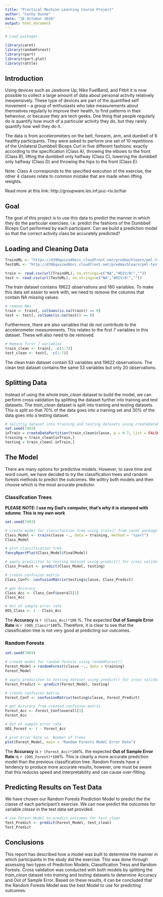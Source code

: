 ```yaml
---
title: "Practical Machine Learning Course Project"
author: "Cathy Dunne"
date: "16 October 2016"
output: html_document
---
```


```r

# Load packages

library(caret)
library(randomForest)
library(rpart)
library(rpart.plot)
library(rattle)

```

## Introduction
Using devices such as Jawbone Up, Nike FuelBand, and Fitbit it is now possible to collect a large amount of data about personal activity relatively inexpensively. These type of devices are part of the quantified self movement – a group of enthusiasts who take measurements about themselves regularly to improve their health, to find patterns in their behaviour, or because they are tech geeks. One thing that people regularly do is quantify how much of a particular activity they do, but they rarely quantify how well they do it. 

The data is from accelerometers on the belt, forearm, arm, and dumbell of 6 healthy participants. They were asked to perform one set of 10 repetitions of the Unilateral Dumbbell Biceps Curl in five different fashions: exactly according to the specification (Class A), throwing the elbows to the front (Class B), lifting the dumbbell only halfway (Class C), lowering the dumbbell only halfway (Class D) and throwing the hips to the front (Class E). 

Note: Class A corresponds to the specified execution of the exercise, the other 4 classes relate to common mistake that are made when lifting weights.

Read more at this link: http://groupware.les.inf.puc-rio.br/har

## Goal 

The goal of this project is to use this data to predict the manner in which they do the particular exercises. i.e. predict the fashions of the Dumbbell Biceps Curl performed by each participant. Can we build a prediction model so that the correct activity class be accurately predicted?


## Loading and Cleaning Data

```r

TrainURL <- "https://d396qusza40orc.cloudfront.net/predmachlearn/pml-training.csv"
TestURL <- "http://d396qusza40orc.cloudfront.net/predmachlearn/pml-testing.csv"

train <- read.csv(url(TrainURL), na.strings=c("NA","#DIV/0!",""))
test <- read.csv(url(TestURL), na.strings=c("NA","#DIV/0!",""))
```


The train dataset contains 19622 observations and 160 variables. To make this data set easier to work with, we need to remove the columns that contain NA missing values. 

```r
# remove NAs
train <- train[, colSums(is.na(train)) == 0]
test <- test[, colSums(is.na(test)) == 0]

```

Furthermore, there are also variables that do not contribute to the accelerometer measurements. This relates to the first 7 variables in this dataset. These will also need to be removed.

```r
# Remove first 7 variables
train_clean <- train[, -c(1:7)]
test_clean <- test[, -c(1:7)]

```

The clean train dataset contain 53 variables and 19622 observations. The clean test dataset contains the same 53 variables but only 20 observations.


## Splitting Data

Instead of using the whole *train_clean* dataset to build the model, we can perform cross validation by splitting the dataset further into training and test datasets. The *train_clean* dataset is split into training and testing datasets. This is split so that 70% of the data goes into a training set and 30% of the data goes into a testing dataset. 

```r

# Splittig dataset into training and testing datasets using createDataPartition 
set.seed(7403)
inTrain = createDataPartition(train_clean$classe, p = 0.7, list = FALSE)
training = train_clean[inTrain,]
testing = train_clean[-inTrain,]

```

## The Model

There are many options for predictive models. However, to save time and word count, we have decided to try the classification trees and random forests methods to predict the outcomes. We willtry both models and then choose which is the most accurate predictor.

### Classifcation Trees

**PLEASE NOTE: I use my Dad's computer, that's why it is stamped with sdunne. This is my own work**

```r
set.seed(7403)

# create model for classifaction tree using train() from caret package
Class_Model <- train(classe ~., data = training, method = "rpart")
Class_Model

# plot classification tree
fancyRpartPlot(Class_Model$finalModel)

# apply prediciton to testing dataset using predict() for cross validation
Class_Predict <- predict(Class_Model, testing)

# create confusion matrix
Class_Conf<- confusionMatrix(testing$classe, Class_Predict)

# get Accuracy
Class_Acc <- Class_Conf$overall[1]
Class_Acc

# Out of sample error rate
OOS_Class <- 1 - Class_Acc
```

The **Accuracy** is `r (Class_Acc)*100` %. The expected **Out of Sample Error Rate** is `r (OOS_Class)*100`%. Therefore, it is clear to see that the classification tree is not very good at predicting our outcomes.

### Random Forests

```r
set.seed(7403)

# create model for random forests using randomForest() 
Forest_Model = randomForest(classe ~., data = training)
Forest_Model

# apply prediciton to testing dataset using predict() for cross validation
Forest_Predict <- predict(Forest_Model, testing)

# create confusion matrix
Forest_Conf <- confusionMatrix(testing$classe, Forest_Predict)

# get Accuracy from created confusion matrix
Forest_Acc <- Forest_Conf$overall[1]
Forest_Acc

# Out of sample error rate
OOS_Forest <- 1 - Forest_Acc

# plot Error Rate vs. Number of Trees
plot(Forest_Model, main = "Random Forests Model Error Rate")

```

The **Accuracy** is `r (Forest_Acc)*100`%. the expected **Out of Sample Error Rate** is `r (OOS_Forest)*100`%. This is clearly a more accurate prediction model than the previous classification tree. Random Forests have a tendency to produce more accurate results, however, one must be aware that this reduces speed and interpretability and can cause over-fitting. 


## Predicting Results on Test Data

We have chosen our Random Forests Prediction Model to predict the the classe of each participant's exercise. We can now predict the outcomes for variable *classe* in the test data set provided. 

```r
# use Forest_Model to predict outcomes for test_clean
Test_Predict <- predict(Forest_Model, test_clean)
Test_Predict

```

## Conclusions

This report has described how a model was built to determine the manner in which participants in the study did the exercise. This was done through assessing two types of Prediction Models; Classification Tress and Random Forests. Cross validation was conducted with both models by splitting the *train_clean* dataset into *training* and *testing* datasets to determine Accuracy and Out of Sample Error. Based on these results, it can be concluded that the Random Forests Model was the best Model to use for predicting outcomes.  
